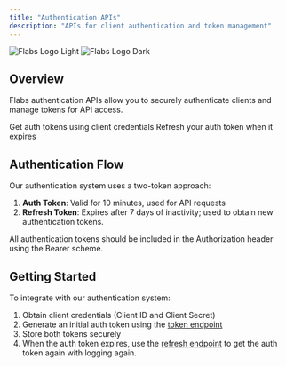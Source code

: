 ```yaml
---
title: "Authentication APIs"
description: "APIs for client authentication and token management"
---
```


<img
  className="block dark:hidden"
  src="/logo/light.svg"
  alt="Flabs Logo Light"
/>
<img className="hidden dark:block" src="/logo/dark.svg" alt="Flabs Logo Dark" />

## Overview

Flabs authentication APIs allow you to securely authenticate clients and manage tokens for API access.

<CardGroup cols={2}>
  <Card title="Generate Token" icon="key" href="/auth/endpoint/get_auth_token">
    Get auth tokens using client credentials
  </Card>
  <Card
    title="Refresh Token"
    icon="arrows-rotate"
    href="/auth/endpoint/get_auth_token_refresh"
  >
    Refresh your auth token when it expires
  </Card>
</CardGroup>

## Authentication Flow

Our authentication system uses a two-token approach:

1. **Auth Token**: Valid for 10 minutes, used for API requests
2. **Refresh Token**: Expires after 7 days of inactivity; used to obtain new authentication tokens.

<Note>
  All authentication tokens should be included in the Authorization header using
  the Bearer scheme.
</Note>

## Getting Started

To integrate with our authentication system:

1. Obtain client credentials (Client ID and Client Secret)
2. Generate an initial auth token using the [token endpoint](/auth/endpoint/get_auth_token)
3. Store both tokens securely
4. When the auth token expires, use the [refresh endpoint](/auth/endpoint/get_auth_token_refresh) to get the auth token again with logging again.

